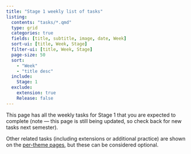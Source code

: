 ```yaml
---
title: "Stage 1 weekly list of tasks"
listing:
  contents: "tasks/*.qmd"
  type: grid
  categories: true
  fields: [title, subtitle, image, date, Week]
  sort-ui: [title, Week, Stage]
  filter-ui: [title, Week, Stage]
  page-size: 50
  sort: 
    - "Week"
    - "title desc"
  include:
    Stage: 1
  exclude:
    extension: true
    Release: false
---
```


This page has all the weekly tasks for Stage 1 that you are expected to complete (note — this page is still being updated, so check back for new tasks next semester).

Other related tasks (including extensions or additional practice) are shown on the [per-theme pages](practice.html#themes), but these can be considered optional.

::: {#sample-listings}
:::
